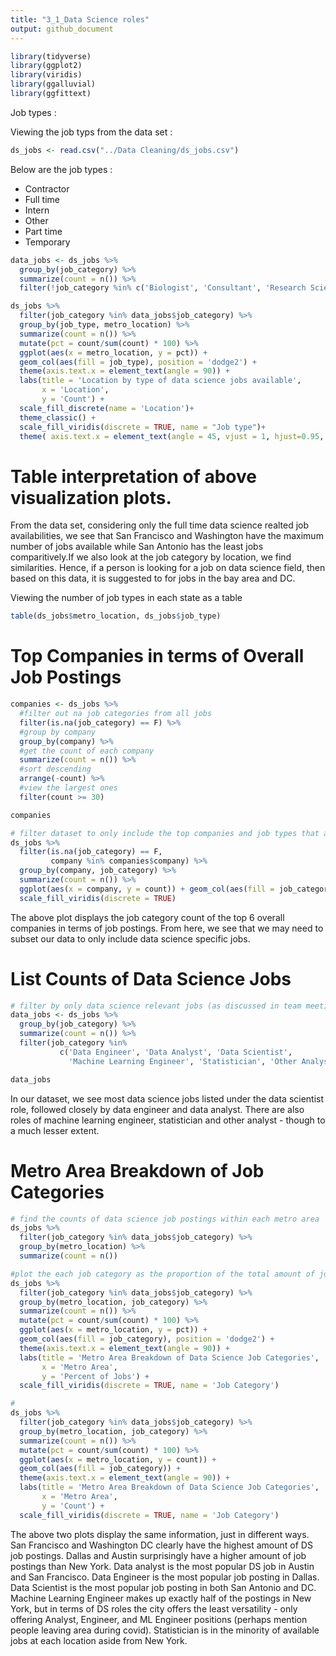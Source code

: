 ```yaml
---
title: "3_1_Data Science roles"
output: github_document
---
```


```r
library(tidyverse)
library(ggplot2)
library(viridis)
library(ggalluvial)
library(ggfittext)
```
Job types :

Viewing the job typs from the data set :

```r
ds_jobs <- read.csv("../Data Cleaning/ds_jobs.csv")
```

Below are the job types :

* Contractor
* Full time
* Intern
* Other
* Part time
* Temporary

```R
data_jobs <- ds_jobs %>% 
  group_by(job_category) %>% 
  summarize(count = n()) %>% 
  filter(!job_category %in% c('Biologist', 'Consultant', 'Research Scientist', 'Computer Scientist', NA))

ds_jobs %>% 
  filter(job_category %in% data_jobs$job_category) %>% 
  group_by(job_type, metro_location) %>% 
  summarize(count = n()) %>% 
  mutate(pct = count/sum(count) * 100) %>% 
  ggplot(aes(x = metro_location, y = pct)) + 
  geom_col(aes(fill = job_type), position = 'dodge2') +
  theme(axis.text.x = element_text(angle = 90)) +
  labs(title = 'Location by type of data science jobs available',
       x = 'Location',
       y = 'Count') +
  scale_fill_discrete(name = 'Location')+
  theme_classic() +
  scale_fill_viridis(discrete = TRUE, name = "Job type")+
  theme( axis.text.x = element_text(angle = 45, vjust = 1, hjust=0.95, size = 8))
```


# Table interpretation of above visualization plots. 

From the data set, considering only the full time data science realted job availabilities, we see that San Francisco and Washington have the maximum number of jobs available while San Antonio has the least jobs comparitively.If we also look at the job category by location, we find similarities. Hence, if a person is looking for a job on data science field, then based on this data, it is suggested to for jobs in the bay area and DC.


Viewing the number of job types in each state as a table

```r
table(ds_jobs$metro_location, ds_jobs$job_type)
```


# Top Companies in terms of Overall Job Postings

```r
companies <- ds_jobs %>%
  #filter out na job categories from all jobs
  filter(is.na(job_category) == F) %>% 
  #group by company
  group_by(company) %>% 
  #get the count of each company
  summarize(count = n()) %>% 
  #sort descending
  arrange(-count) %>% 
  #view the largest ones
  filter(count >= 30)

companies
```

```r
# filter dataset to only include the top companies and job types that are not na, plot bar chart
ds_jobs %>% 
  filter(is.na(job_category) == F,
         company %in% companies$company) %>% 
  group_by(company, job_category) %>% 
  summarize(count = n()) %>% 
  ggplot(aes(x = company, y = count)) + geom_col(aes(fill = job_category), position = 'dodge2') +
  scale_fill_viridis(discrete = TRUE)
```

The above plot displays the job category count of the top 6 overall companies in terms of job postings. From here, we see that we may need to subset our data to only include data science specific jobs. 

# List Counts of Data Science Jobs

```r
# filter by only data science relevant jobs (as discussed in team meeting), generate table of counts
data_jobs <- ds_jobs %>% 
  group_by(job_category) %>% 
  summarize(count = n()) %>% 
  filter(job_category %in% 
           c('Data Engineer', 'Data Analyst', 'Data Scientist', 
             'Machine Learning Engineer', 'Statistician', 'Other Analyst'))

data_jobs
```

In our dataset, we see most data science jobs listed under the data scientist role, followed closely by data engineer and data analyst. There are also roles of machine learning engineer, statistician and other analyst - though to a much lesser extent.

# Metro Area Breakdown of Job Categories

```r
# find the counts of data science job postings within each metro area
ds_jobs %>% 
  filter(job_category %in% data_jobs$job_category) %>% 
  group_by(metro_location) %>% 
  summarize(count = n())
```

```r
#plot the each job category as the proportion of the total amount of jobs in each city (only focusing on ds jobs)
ds_jobs %>% 
  filter(job_category %in% data_jobs$job_category) %>% 
  group_by(metro_location, job_category) %>% 
  summarize(count = n()) %>% 
  mutate(pct = count/sum(count) * 100) %>% 
  ggplot(aes(x = metro_location, y = pct)) + 
  geom_col(aes(fill = job_category), position = 'dodge2') +
  theme(axis.text.x = element_text(angle = 90)) +
  labs(title = 'Metro Area Breakdown of Data Science Job Categories',
       x = 'Metro Area',
       y = 'Percent of Jobs') +
  scale_fill_viridis(discrete = TRUE, name = 'Job Category')
```

```r
# 
ds_jobs %>% 
  filter(job_category %in% data_jobs$job_category) %>% 
  group_by(metro_location, job_category) %>% 
  summarize(count = n()) %>% 
  mutate(pct = count/sum(count) * 100) %>% 
  ggplot(aes(x = metro_location, y = count)) + 
  geom_col(aes(fill = job_category)) +
  theme(axis.text.x = element_text(angle = 90)) +
  labs(title = 'Metro Area Breakdown of Data Science Job Categories',
       x = 'Metro Area',
       y = 'Count') +
  scale_fill_viridis(discrete = TRUE, name = 'Job Category')
```

The above two plots display the same information, just in different ways. San Francisco and Washington DC clearly have the highest amount of DS job postings. Dallas and Austin surprisingly have a higher amount of job postings than New York. Data analyst is the most popular DS job in Austin and San Francisco. Data Engineer is the most popular job posting in Dallas. Data Scientist is the most popular job posting in both San Antonio and DC. Machine Learning Engineer makes up exactly half of the postings in New York, but in terms of DS roles the city offers the least versatility - only offering Analyst, Engineer, and ML Engineer positions (perhaps mention people leaving area during covid). Statistician is in the minority of available jobs at each location aside from New York.